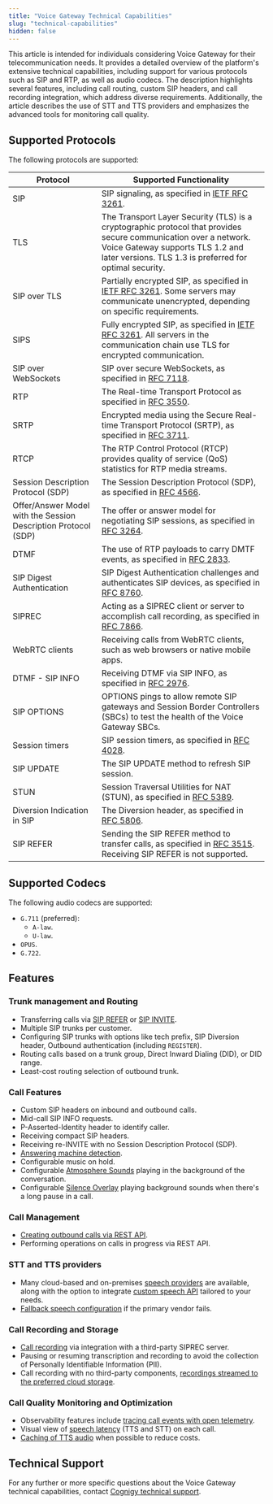 ```yaml
---
title: "Voice Gateway Technical Capabilities"
slug: "technical-capabilities"
hidden: false
---
```


This article is intended for individuals considering Voice Gateway for their telecommunication needs. 
It provides a detailed overview of the platform's extensive technical capabilities, including support for various protocols such as SIP and RTP, as well as audio codecs. 
The description highlights several features, including call routing, custom SIP headers, and call recording integration,
which address diverse requirements.
Additionally, the article describes the use of STT and TTS providers and emphasizes the advanced tools for monitoring call quality.

## Supported Protocols

The following protocols are supported:

| Protocol                                                       | Supported Functionality                                                                                                                                                                                         |
|----------------------------------------------------------------|-----------------------------------------------------------------------------------------------------------------------------------------------------------------------------------------------------------------|
| SIP                                                            | SIP signaling, as specified in [IETF RFC 3261](https://datatracker.ietf.org/doc/html/rfc3261).                                                                                                                  |
| TLS                                                            | The Transport Layer Security (TLS) is a cryptographic protocol that provides secure communication over a network. Voice Gateway supports TLS 1.2 and later versions. TLS 1.3 is preferred for optimal security. |
| SIP over TLS                                                   | Partially encrypted SIP, as specified in [IETF RFC 3261](https://datatracker.ietf.org/doc/html/rfc3261). Some servers may communicate unencrypted, depending on specific requirements.                          |
| SIPS                                                           | Fully encrypted SIP, as specified in [IETF RFC 3261](https://datatracker.ietf.org/doc/html/rfc3261). All servers in the communication chain use TLS for encrypted communication.                                |
| SIP over WebSockets                                            | SIP over secure WebSockets, as specified in [RFC 7118](https://datatracker.ietf.org/doc/html/rfc7118).                                                                                                          |
| RTP                                                            | The Real-time Transport Protocol as specified in [RFC 3550](https://datatracker.ietf.org/doc/html/rfc3550).                                                                                                     |
| SRTP                                                           | Encrypted media using the Secure Real-time Transport Protocol (SRTP), as specified in [RFC 3711](https://datatracker.ietf.org/doc/html/rfc3711).                                                                |
| RTCP                                                           | The RTP Control Protocol (RTCP) provides quality of service (QoS) statistics for RTP media streams.                                                                                                             |
| Session Description Protocol (SDP)                             | The Session Description Protocol (SDP), as specified in [RFC 4566](https://datatracker.ietf.org/doc/html/rfc4566).                                                                                              |
| Offer/Answer Model with the Session Description Protocol (SDP) | The offer or answer model for negotiating SIP sessions, as specified in [RFC 3264](https://datatracker.ietf.org/doc/html/rfc3264).                                                                              |
| DTMF                                                           | The use of RTP payloads to carry DMTF events, as specified in [RFC 2833](https://datatracker.ietf.org/doc/html/rfc2833).                                                                                        |
| SIP Digest Authentication                                      | SIP Digest Authentication challenges and authenticates SIP devices, as specified in [RFC 8760](https://datatracker.ietf.org/doc/html/rfc8760).                                                                  |
| SIPREC                                                         | Acting as a SIPREC client or server to accomplish call recording, as specified in [RFC 7866](https://datatracker.ietf.org/doc/html/rfc7866).                                                                    |
| WebRTC clients                                                 | Receiving calls from WebRTC clients, such as web browsers or native mobile apps.                                                                                                                                |
| DTMF - SIP INFO                                                | Receiving DTMF via SIP INFO, as specified in [RFC 2976](https://www.rfc-editor.org/rfc/rfc2976).                                                                                                                |
| SIP OPTIONS                                                    | OPTIONS pings to allow remote SIP gateways and Session Border Controllers (SBCs) to test the health of the Voice Gateway SBCs.                                                                                  |
| Session timers                                                 | SIP session timers, as specified in [RFC 4028](https://datatracker.ietf.org/doc/html/rfc4028).                                                                                                                  |
| SIP UPDATE                                                     | The SIP UPDATE method to refresh SIP session.                                                                                                                                                                   |
| STUN                                                           | Session Traversal Utilities for NAT (STUN), as specified in [RFC 5389](https://datatracker.ietf.org/doc/html/rfc5389).                                                                                          |
| Diversion Indication in SIP                                    | The Diversion header, as specified in [RFC 5806](https://datatracker.ietf.org/doc/html/rfc5806).                                                                                                                |
| SIP REFER                                                      | Sending the SIP REFER method to transfer calls, as specified in [RFC 3515](https://datatracker.ietf.org/doc/html/rfc3515). Receiving SIP REFER is not supported.                                                |

## Supported Codecs

The following audio codecs are supported:

- `G.711` (preferred):
    - `A-law`.
    - `U-law`.
- `OPUS`.
- `G.722`.

## Features

### Trunk management and Routing

- Transferring calls via [SIP REFER](https://datatracker.ietf.org/doc/html/rfc3515) or [SIP INVITE](https://datatracker.ietf.org/doc/html/rfc3261).
- Multiple SIP trunks per customer.
- Configuring SIP trunks with options like tech prefix, SIP Diversion header, Outbound authentication (including `REGISTER`).
- Routing calls based on a trunk group, Direct Inward Dialing (DID), or DID range.
- Least-cost routing selection of outbound trunk.

### Call Features 

- Custom SIP headers on inbound and outbound calls.
- Mid-call SIP INFO requests.
- P-Asserted-Identity header to identify caller.
- Receiving compact SIP headers.
- Receiving re-INVITE with no Session Description Protocol (SDP).
- [Answering machine detection](/voice-gateway/references/verbs/amd).
- Configurable music on hold.
- Configurable [Atmosphere Sounds](/ai/agents/develop/node-reference/voice/voice-gateway/parameter-details) playing in the background of the conversation.
- Configurable [Silence Overlay](/ai/agents/develop/node-reference/voice/voice-gateway/parameter-details) playing background sounds when there's a long pause in a call.

### Call Management

- [Creating outbound calls via REST API](/voice-gateway/creating-outbound-calls).
- Performing operations on calls in progress via REST API.

### STT and TTS providers

- Many cloud-based and on-premises [speech providers](/voice-gateway/references/tts-and-stt-vendors) are available, along with the option to integrate [custom speech API](/voice-gateway/webapp/speech-services#add-custom-speech-vendors) tailored to your needs.
- [Fallback speech configuration](/voice-gateway/webapp/applications#add-additional-tts-and-stt-vendor) if the primary vendor fails.

### Call Recording and Storage

- [Call recording](/voice-gateway/webapp/recent-calls#call-recordings) via integration with a third-party SIPREC server.
- Pausing or resuming transcription and recording to avoid the collection of Personally Identifiable Information (PII).
- Call recording with no third-party components, [recordings streamed to the preferred cloud storage](/voice-gateway/webapp/recent-calls#call-recordings).

### Call Quality Monitoring and Optimization

- Observability features include [tracing call events with open telemetry](/voice-gateway/webapp/recent-calls).
- Visual view of [speech latency](/voice-gateway/webapp/recent-calls#call-recordings) (TTS and STT) on each call.
- [Caching of TTS audio](/voice-gateway/webapp/accounts#tts-prompt-caching) when possible to reduce costs.

## Technical Support

For any further or more specific questions about the Voice Gateway technical capabilities, contact [Cognigy technical support](/help/get-help).